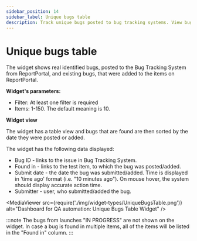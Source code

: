 ```yaml
---
sidebar_position: 14
sidebar_label: Unique bugs table
description: Track unique bugs posted to bug tracking systems. View bug details, submission dates, and linked test items using qa dashboard tools.
---
```


# Unique bugs table

The widget shows real identified bugs, posted to the Bug Tracking System from ReportPortal, and existing bugs, that were added to the items on ReportPortal.

**Widget's parameters:**

- Filter: At least one filter is required
- Items: 1-150. The default meaning is 10.

**Widget view**

The widget has a table view and bugs that are found are then sorted by the date they were posted or added.

The widget has the following data displayed:

- Bug ID  -  links to the issue in Bug Tracking System.
- Found in - links to the test item, to which the bug was posted/added.
- Submit date  - the date the bug was submitted/added. Time is displayed in 'time ago' format (i.e. "10 minutes ago"). On mouse hover, the system should display accurate action time.
- Submitter  - user, who submitted/added the bug.

<MediaViewer src={require('./img/widget-types/UniqueBugsTable.png')} alt="Dashboard for QA automation: Unique Bugs Table Widget" />

:::note
The bugs from launches "IN PROGRESS" are not shown on the widget.
In case a bug is found in multiple items, all of the items will be listed in the "Found in" column.
:::
